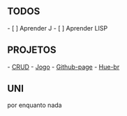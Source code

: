 
== TODOS ==

- [ ] Aprender J
- [ ] Aprender LISP

== PROJETOS ==

- [[CRUD]]
- [[Jogo]]
- [[Github-page]]
- [[Hue-br]]

== UNI ==

por enquanto nada

